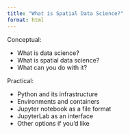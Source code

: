 ```yaml
---
title: "What is Spatial Data Science?"
format: html
---
```

Conceptual:

- What is data science?
- What is spatial data science?
- What can you do with it?

Practical:

- Python and its infrastructure
- Environments and containers
- Jupyter notebook as a file format
- JupyterLab as an interface
- Other options if you'd like